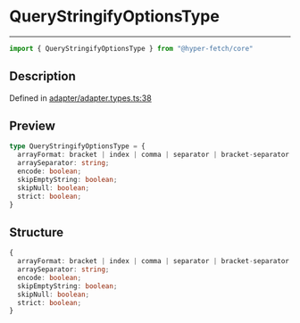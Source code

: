 

# QueryStringifyOptionsType

<div class="api-docs__separator" data-reactroot="">

---

</div><div class="api-docs__import" data-reactroot="">

```ts
import { QueryStringifyOptionsType } from "@hyper-fetch/core"
```

</div><div class="api-docs__section">

## Description

</div><div class="api-docs__description"><span class="api-docs__do-not-parse">



</span></div><p class="api-docs__definition">

Defined in [adapter/adapter.types.ts:38](https://github.com/BetterTyped/hyper-fetch/blob/3f01c37e/packages/core/src/adapter/adapter.types.ts#L38)

</p><div class="api-docs__section">

## Preview

</div><div class="api-docs__preview type">

```ts
type QueryStringifyOptionsType = {
  arrayFormat: bracket | index | comma | separator | bracket-separator | none; 
  arraySeparator: string; 
  encode: boolean; 
  skipEmptyString: boolean; 
  skipNull: boolean; 
  strict: boolean; 
}
```

</div><div class="api-docs__section">

## Structure

</div><div class="api-docs__returns">

```ts
{
  arrayFormat: bracket | index | comma | separator | bracket-separator | none;
  arraySeparator: string;
  encode: boolean;
  skipEmptyString: boolean;
  skipNull: boolean;
  strict: boolean;
}
```

</div>